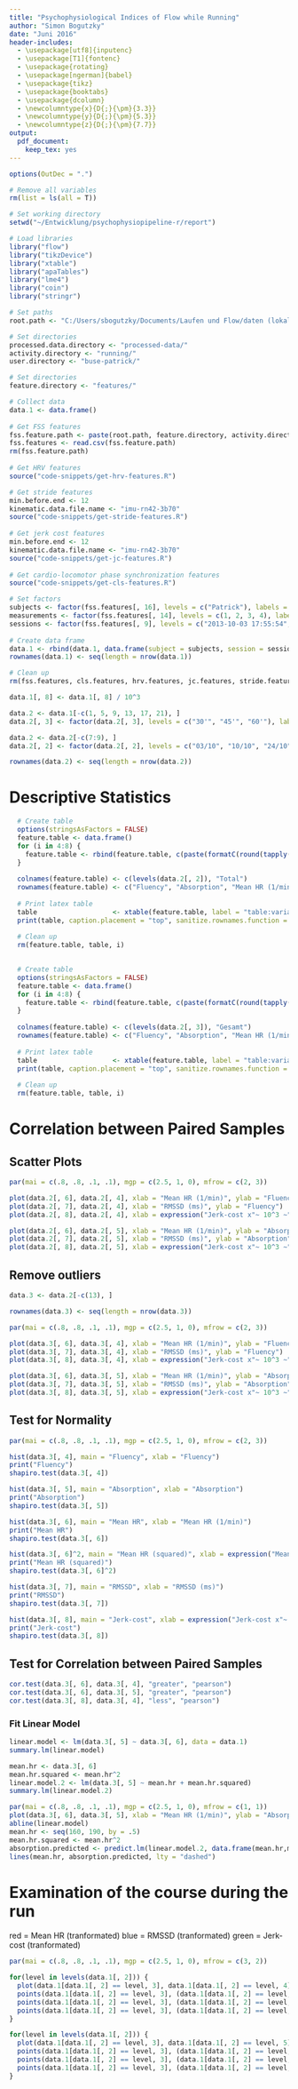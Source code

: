 ```yaml
---
title: "Psychophysiological Indices of Flow while Running"
author: "Simon Bogutzky"
date: "Juni 2016"
header-includes:
  - \usepackage[utf8]{inputenc} 
  - \usepackage[T1]{fontenc}
  - \usepackage{rotating}
  - \usepackage[ngerman]{babel}
  - \usepackage{tikz}
  - \usepackage{booktabs} 
  - \usepackage{dcolumn}
  - \newcolumntype{x}{D{;}{\pm}{3.3}} 
  - \newcolumntype{y}{D{;}{\pm}{5.3}}
  - \newcolumntype{z}{D{;}{\pm}{7.7}}
output: 
  pdf_document: 
    keep_tex: yes
---
```


```r
options(OutDec = ".")

# Remove all variables
rm(list = ls(all = T))

# Set working directory
setwd("~/Entwicklung/psychophysiopipeline-r/report")

# Load libraries
library("flow")
library("tikzDevice")
library("xtable")
library("apaTables")
library("lme4") 
library("coin")
library("stringr")

# Set paths
root.path <- "C:/Users/sbogutzky/Documents/Laufen und Flow/daten (lokal)/2013/"

# Set directories
processed.data.directory <- "processed-data/"
activity.directory <- "running/"
user.directory <- "buse-patrick/"

```

```r

# Set directories
feature.directory <- "features/"

# Collect data
data.1 <- data.frame()
    
# Get FSS features
fss.feature.path <- paste(root.path, feature.directory, activity.directory, user.directory, "fss-features.csv", sep = "")
fss.features <- read.csv(fss.feature.path)
rm(fss.feature.path)
    
# Get HRV features
source("code-snippets/get-hrv-features.R")

# Get stride features
min.before.end <- 12
kinematic.data.file.name <- "imu-rn42-3b70"
source("code-snippets/get-stride-features.R")
    
# Get jerk cost features
min.before.end <- 12
kinematic.data.file.name <- "imu-rn42-3b70"
source("code-snippets/get-jc-features.R")
    
# Get cardio-locomotor phase synchronization features
source("code-snippets/get-cls-features.R") 

# Set factors
subjects <- factor(fss.features[, 16], levels = c("Patrick"), labels = c("Male"))
measurements <- factor(fss.features[, 14], levels = c(1, 2, 3, 4), labels = c("15'", "30'", "45'", "60'"))
sessions <- factor(fss.features[, 9], levels = c("2013-10-03 17:55:54", "2013-10-10 17:41:56", "2013-10-17 18:07:11", "2013-10-24 17:32:14", "2013-10-31 18:31:19", "2013-11-07 17:34:06"), labels = c("03/10", "10/10", "17/10", "24/10", "31/10", "07/11"))
  
# Create data frame
data.1 <- rbind(data.1, data.frame(subject = subjects, session = sessions, measurement = measurements, fluency = fss.features[, 2], absorption = fss.features[, 3], mean.hr = hrv.features[, 3], rmssd = hrv.features[, 5], mean.jerk.cost = jc.features[, 1]))
rownames(data.1) <- seq(length = nrow(data.1))

# Clean up
rm(fss.features, cls.features, hrv.features, jc.features, stride.features, subjects, sessions, measurements)

data.1[, 8] <- data.1[, 8] / 10^3
```

```r
data.2 <- data.1[-c(1, 5, 9, 13, 17, 21), ]
data.2[, 3] <- factor(data.2[, 3], levels = c("30'", "45'", "60'"), labels = c("30'", "45'", "60'"))

data.2 <- data.2[-c(7:9), ]
data.2[, 2] <- factor(data.2[, 2], levels = c("03/10", "10/10", "24/10", "31/10", "07/11"), labels = c("03/10", "10/10", "24/10", "31/10", "07/11"))

rownames(data.2) <- seq(length = nrow(data.2))
```

# Descriptive Statistics

```r
    
  # Create table
  options(stringsAsFactors = FALSE)
  feature.table <- data.frame()
  for (i in 4:8) {
    feature.table <- rbind(feature.table, c(paste(formatC(round(tapply(data.2[, i], data.2[, 2], mean, na.rm=TRUE), 2), format = "f", digits = 2), ";", formatC(round(tapply(data.2[, i], data.2[, 2], sd, na.rm=TRUE), 2), format = "f", digits = 2)),  paste(formatC(round(mean(data.2[, i], na.rm=TRUE), 2), format = "f", digits = 2), ";", formatC(round(sd(data.2[, i], na.rm=TRUE), 2), format = "f", digits = 2))))
  }
  
  colnames(feature.table) <- c(levels(data.2[, 2]), "Total")
  rownames(feature.table) <- c("Fluency", "Absorption", "Mean HR (1/min)", "RMSSD ($ms$)", "JC ($\\times 10^3 \\: m^2 \\cdot s^{-5}$)")
  
  # Print latex table
  table                   <- xtable(feature.table, label = "table:variables-session-wise", align = "lyyyyyy", caption = "Variables: Mean $\\pm$ standard deviation of five session [$N = 3$] -+- \\emph{Note}: JC = Jerk-cost") 
  print(table, caption.placement = "top", sanitize.rownames.function = function(x){x}, comment = FALSE, booktabs = TRUE)
  
  # Clean up
  rm(feature.table, table, i)
  
```

```r
    
  # Create table
  options(stringsAsFactors = FALSE)
  feature.table <- data.frame()
  for (i in 4:8) {
    feature.table <- rbind(feature.table, c(paste(formatC(round(tapply(data.2[, i], data.2[, 3], mean, na.rm=TRUE), 2), format = "f", digits = 2), ";", formatC(round(tapply(data.2[, i], data.2[, 3], sd, na.rm=TRUE), 2), format = "f", digits = 2)),  paste(formatC(round(mean(data.2[, i], na.rm=TRUE), 2), format = "f", digits = 2), ";", formatC(round(sd(data.2[, i], na.rm=TRUE), 2), format = "f", digits = 2))))
  }
  
  colnames(feature.table) <- c(levels(data.2[, 3]), "Gesamt")
  rownames(feature.table) <- c("Fluency", "Absorption", "Mean HR (1/min)", "RMSSD ($ms$)", "JC ($\\times 10^3 \\: m^2 \\cdot s^{-5}$)")
  
  # Print latex table
  table                   <- xtable(feature.table, label = "table:variables-stop-wise", align = "lyyyy", caption = "Variables: Mean $\\pm$ standard deviation of three stops [$N = 5$] -+- \\emph{Note}: JC = Jerk-cost") 
  print(table, caption.placement = "top", sanitize.rownames.function = function(x){x}, comment = FALSE, booktabs = TRUE)
  
  # Clean up
  rm(feature.table, table, i)
```

# Correlation between Paired Samples

## Scatter Plots

```r
par(mai = c(.8, .8, .1, .1), mgp = c(2.5, 1, 0), mfrow = c(2, 3))

plot(data.2[, 6], data.2[, 4], xlab = "Mean HR (1/min)", ylab = "Fluency")
plot(data.2[, 7], data.2[, 4], xlab = "RMSSD (ms)", ylab = "Fluency")
plot(data.2[, 8], data.2[, 4], xlab = expression("Jerk-cost x"~ 10^3 ~"("~ m^2*s^-5 ~")"), ylab = "Fluency")

plot(data.2[, 6], data.2[, 5], xlab = "Mean HR (1/min)", ylab = "Absorption")
plot(data.2[, 7], data.2[, 5], xlab = "RMSSD (ms)", ylab = "Absorption")
plot(data.2[, 8], data.2[, 5], xlab = expression("Jerk-cost x"~ 10^3 ~"("~ m^2*s^-5 ~")"), ylab = "Absorption")
```

## Remove outliers

```r
data.3 <- data.2[-c(13), ]

rownames(data.3) <- seq(length = nrow(data.3))
```

```r
par(mai = c(.8, .8, .1, .1), mgp = c(2.5, 1, 0), mfrow = c(2, 3))

plot(data.3[, 6], data.3[, 4], xlab = "Mean HR (1/min)", ylab = "Fluency")
plot(data.3[, 7], data.3[, 4], xlab = "RMSSD (ms)", ylab = "Fluency")
plot(data.3[, 8], data.3[, 4], xlab = expression("Jerk-cost x"~ 10^3 ~"("~ m^2*s^-5 ~")"), ylab = "Fluency")

plot(data.3[, 6], data.3[, 5], xlab = "Mean HR (1/min)", ylab = "Absorption")
plot(data.3[, 7], data.3[, 5], xlab = "RMSSD (ms)", ylab = "Absorption")
plot(data.3[, 8], data.3[, 5], xlab = expression("Jerk-cost x"~ 10^3 ~"("~ m^2*s^-5 ~")"), ylab = "Absorption")
```

## Test for Normality

```r
par(mai = c(.8, .8, .1, .1), mgp = c(2.5, 1, 0), mfrow = c(2, 3))

hist(data.3[, 4], main = "Fluency", xlab = "Fluency")
print("Fluency")
shapiro.test(data.3[, 4])

hist(data.3[, 5], main = "Absorption", xlab = "Absorption")
print("Absorption")
shapiro.test(data.3[, 5])

hist(data.3[, 6], main = "Mean HR", xlab = "Mean HR (1/min)")
print("Mean HR")
shapiro.test(data.3[, 6])

hist(data.3[, 6]^2, main = "Mean HR (squared)", xlab = expression("Mean HR (squared) ("~ 1/min^2 ~")"))
print("Mean HR (squared)")
shapiro.test(data.3[, 6]^2)

hist(data.3[, 7], main = "RMSSD", xlab = "RMSSD (ms)")
print("RMSSD")
shapiro.test(data.3[, 7])

hist(data.3[, 8], main = "Jerk-cost", xlab = expression("Jerk-cost x"~ 10^3 ~"("~ m^2*s^-5 ~")"))
print("Jerk-cost")
shapiro.test(data.3[, 8])
```

## Test for Correlation between Paired Samples

```r
cor.test(data.3[, 6], data.3[, 4], "greater", "pearson")
cor.test(data.3[, 6], data.3[, 5], "greater", "pearson")
cor.test(data.3[, 8], data.3[, 4], "less", "pearson")
```

### Fit Linear Model

```r
linear.model <- lm(data.3[, 5] ~ data.3[, 6], data = data.1)
summary.lm(linear.model)

mean.hr <- data.3[, 6]
mean.hr.squared <- mean.hr^2
linear.model.2 <- lm(data.3[, 5] ~ mean.hr + mean.hr.squared)
summary.lm(linear.model.2)

par(mai = c(.8, .8, .1, .1), mgp = c(2.5, 1, 0), mfrow = c(1, 1))
plot(data.3[, 6], data.3[, 5], xlab = "Mean HR (1/min)", ylab = "Absorption")
abline(linear.model)
mean.hr <- seq(160, 190, by = .5)
mean.hr.squared <- mean.hr^2
absorption.predicted <- predict.lm(linear.model.2, data.frame(mean.hr,mean.hr.squared))
lines(mean.hr, absorption.predicted, lty = "dashed")
```

# Examination of the course during the run
red = Mean HR (tranformated)
blue = RMSSD (tranformated)
green = Jerk-cost (tranformated)

```r

par(mai = c(.8, .8, .1, .1), mgp = c(2.5, 1, 0), mfrow = c(3, 2))

for(level in levels(data.1[, 2])) {
  plot(data.1[data.1[, 2] == level, 3], data.1[data.1[, 2] == level, 4], type = "b", sub = data.1[data.1[, 2] == level, 2], ylim = c(2, 7), ylab = "Fluency")
  points(data.1[data.1[, 2] == level, 3], (data.1[data.1[, 2] == level, 6] / 190) * 7, type = "b", col = "red")
  points(data.1[data.1[, 2] == level, 3], (data.1[data.1[, 2] == level, 7] / 12) * 7, type = "b", col = "blue")
  points(data.1[data.1[, 2] == level, 3], (data.1[data.1[, 2] == level, 8] / 23) * 7, type = "b", col = "green")
}

for(level in levels(data.1[, 2])) {
  plot(data.1[data.1[, 2] == level, 3], data.1[data.1[, 2] == level, 5], type = "b", sub = data.1[data.1[, 2] == level, 2], ylim = c(2, 7), ylab = "Absorption")
  points(data.1[data.1[, 2] == level, 3], (data.1[data.1[, 2] == level, 6] / 190) * 7, type = "b", col = "red")
  points(data.1[data.1[, 2] == level, 3], (data.1[data.1[, 2] == level, 7] / 12) * 7, type = "b", col = "blue")
  points(data.1[data.1[, 2] == level, 3], (data.1[data.1[, 2] == level, 8] / 23) * 7, type = "b", col = "green")
}

```

